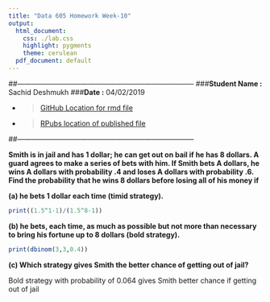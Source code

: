 ```yaml
---
title: "Data 605 Homework Week-10"
output:
  html_document:
    css: ./lab.css
    highlight: pygments
    theme: cerulean
  pdf_document: default
---
```


##---------------------------------------------------------------------------
###**Student Name :** Sachid Deshmukh
###**Date :** 04/02/2019

* > [GitHub Location for rmd 
file](https://github.com/mlforsachid/MSDSQ2Data605/blob/master/Week10/HW-10/SachidVijay.Deshmukh60.Rmd)

* > [RPubs location of published file](http://rpubs.com/sachid/Data605Week10HW)

##---------------------------------------------------------------------------

**Smith is in jail and has 1 dollar; he can get out on bail if he has 8 dollars. A guard agrees to make a series of bets with him. If Smith bets A dollars, he wins A dollars with probability .4 and loses A dollars with probability .6. Find the probability that he wins 8 dollars before losing all of his money if**

**(a) he bets 1 dollar each time (timid strategy).**

```r
print((1.5^1-1)/(1.5^8-1))

```
**(b) he bets, each time, as much as possible but not more than necessary to bring his fortune up to 8 dollars (bold strategy).**

```r
print(dbinom(3,3,0.4))

```

**(c) Which strategy gives Smith the better chance of getting out of jail?**

Bold strategy with probability of 0.064 gives Smith better chance if getting out of jail
